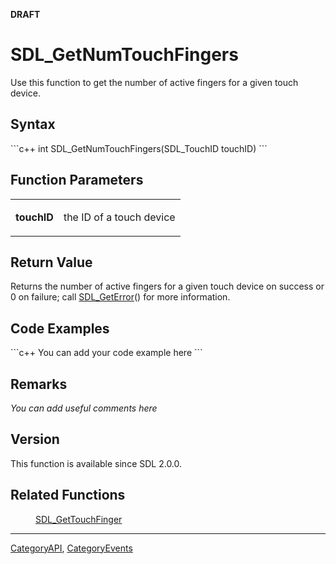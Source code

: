 '''DRAFT'''


<!-- #*^*^*^*^*See http://wiki.libsdl.org/moin.cgi/SGFunctions for details on editing this page*^*^*^*^* -->


= SDL_GetNumTouchFingers =
Use this function to get the number of active fingers for a given touch device.




== Syntax ==
```c++
int SDL_GetNumTouchFingers(SDL_TouchID touchID)
```


== Function Parameters ==
{|
|'''touchID'''
|the ID of a touch device
|}


== Return Value ==
Returns the number of active fingers for a given touch device on success or 0 on failure; call [[SDL_GetError]]() for more information.


== Code Examples ==
```c++
You can add your code example here
```

<!-- #Leave this section as-is unless you have a code example to put in.  In that case, replace You can add your code example here with your code example following the Style Guide instructions.  Leave the rest of the markup alone and delete this comment. -->


== Remarks ==
''You can add useful comments here''

<!-- #Leave this section as-is unless you have a remark to put in.  In that case, replace ''You can add useful comments here'' with your remark(s) following the Style Guide instructions.  Leave the rest of the markup alone and delete this comment. -->

== Version ==
This function is available since SDL 2.0.0.

== Related Functions ==
:[[SDL_GetTouchFinger]]

----
[[CategoryAPI]], [[CategoryEvents]]
<!-- #See the Style Guide for instructions on editing the footer. -->
